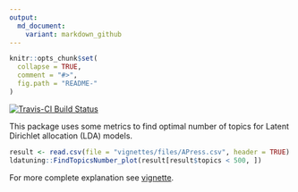 ```yaml
---
output:
  md_document:
    variant: markdown_github
---
```


<!-- README.md is generated from README.Rmd. Please edit that file -->

```r
knitr::opts_chunk$set(
  collapse = TRUE,
  comment = "#>",
  fig.path = "README-"
)
```

[![Travis-CI Build Status](https://travis-ci.org/nikita-moor/ldatuning.svg?branch=master)](https://travis-ci.org/nikita-moor/ldatuning)

This package uses some metrics to find optimal number of topics for Latent Dirichlet allocation (LDA) models.

```r
result <- read.csv(file = "vignettes/files/APress.csv", header = TRUE)
ldatuning::FindTopicsNumber_plot(result[result$topics < 500, ])
```

For more complete explanation see [vignette](http://rpubs.com/siri/ldatuning).
